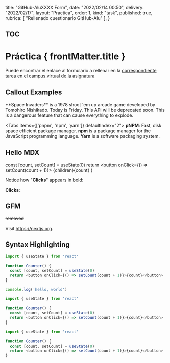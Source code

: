   title: "GitHub-AluXXXX Form",
  date: "2022/02/14 00:50",
  delivery: "2022/02/17",
  layout: "Practica",
  order: 1,
  kind: "task",
  published: true,
  rubrica: [ "Rellenado cuestionario GitHub-Alu" ],
}



## TOC 

# Práctica  { frontMatter.title }

Puede encontrar el enlace al formulario a rellenar en la 
[correspondiente tarea en el campus virtual de la asignatura](https://campusingenieriaytecnologia2122.ull.es/mod/assign/view.php?id=21205&forceview=1)

## Callout Examples

 
<Callout emoji="👾">
  **Space Invaders** is a 1978 shoot 'em up arcade game developed by Tomohiro
  Nishikado.
</Callout>


<Callout type="info" emoji="ℹ️">
  Today is Friday.
</Callout>

 
<Callout type="warning" emoji="⚠️">
  This API will be deprecated soon.
</Callout>


<Callout type="error" emoji="️🚫">
  This is a dangerous feature that can cause everything to explode.
</Callout>


 
<Tabs items={['pnpm', 'npm', 'yarn']} defaultIndex="2">
  <Tab>
    **pNPM**: Fast, disk space efficient package manager.
  </Tab>
  <Tab>
    **npm** is a package manager for the JavaScript programming language.
  </Tab>
  <Tab>
    **Yarn** is a software packaging system.
  </Tab>
</Tabs>

## Hello MDX
 
 
  const [count, setCount] = useState(0)
  return <button onClick={() => setCount(count + 1)}>
    {children}{count}
  </button>
}
 
 Notice how "**Clicks**" appears in bold:

<Counter>**Clicks**: </Counter>

## GFM
~~removed~~


Visit https://nextjs.org.

## Syntax Highlighting

```js {1,4-5}
import { useState } from 'react'
 
function Counter() {
  const [count, setCount] = useState(0)
  return <button onClick={() => setCount(count + 1)}>{count}</button>
}
```


```js copy
console.log('hello, world')
```

```js showLineNumbers
import { useState } from 'react'
 
function Counter() {
  const [count, setCount] = useState(0)
  return <button onClick={() => setCount(count + 1)}>{count}</button>
}
```

```js /useState/
import { useState } from 'react'
 
function Counter() {
  const [count, setCount] = useState(0)
  return <button onClick={() => setCount(count + 1)}>{count}</button>
}
```